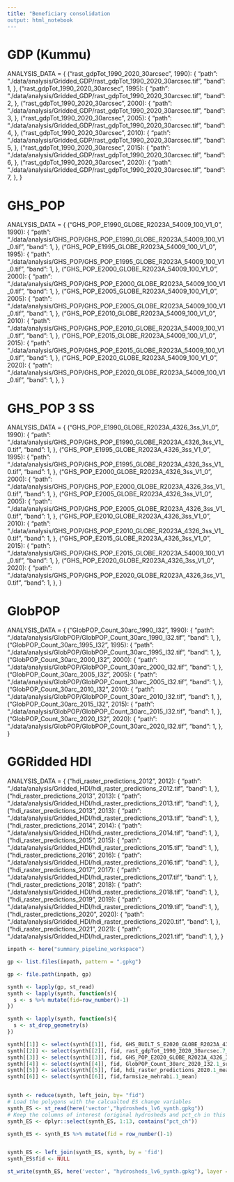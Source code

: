 ```yaml
---
title: "Beneficiary consolidation
output: html_notebook
---
```


# GDP (Kummu)
ANALYSIS_DATA = {
  ("rast_gdpTot_1990_2020_30arcsec", 1990): {
    "path": "./data/analysis/Gridded_GDP/rast_gdpTot_1990_2020_30arcsec.tif",
    "band": 1,
  },
  ("rast_gdpTot_1990_2020_30arcsec", 1995): {
    "path": "./data/analysis/Gridded_GDP/rast_gdpTot_1990_2020_30arcsec.tif",
    "band": 2,
  },
  ("rast_gdpTot_1990_2020_30arcsec", 2000): {
    "path": "./data/analysis/Gridded_GDP/rast_gdpTot_1990_2020_30arcsec.tif",
    "band": 3,
  },
  ("rast_gdpTot_1990_2020_30arcsec", 2005): {
    "path": "./data/analysis/Gridded_GDP/rast_gdpTot_1990_2020_30arcsec.tif",
    "band": 4,
  },
  ("rast_gdpTot_1990_2020_30arcsec", 2010): {
    "path": "./data/analysis/Gridded_GDP/rast_gdpTot_1990_2020_30arcsec.tif",
    "band": 5,
  },
  ("rast_gdpTot_1990_2020_30arcsec", 2015): {
    "path": "./data/analysis/Gridded_GDP/rast_gdpTot_1990_2020_30arcsec.tif",
    "band": 6,
  },
  ("rast_gdpTot_1990_2020_30arcsec", 2020): {
    "path": "./data/analysis/Gridded_GDP/rast_gdpTot_1990_2020_30arcsec.tif",
    "band": 7,
  },
}


# GHS_POP
ANALYSIS_DATA = {
  ("GHS_POP_E1990_GLOBE_R2023A_54009_100_V1_0", 1990): {
    "path": "./data/analysis/GHS_POP/GHS_POP_E1990_GLOBE_R2023A_54009_100_V1_0.tif",
    "band": 1,
  },
  ("GHS_POP_E1995_GLOBE_R2023A_54009_100_V1_0", 1995): {
    "path": "./data/analysis/GHS_POP/GHS_POP_E1995_GLOBE_R2023A_54009_100_V1_0.tif",
    "band": 1,
  },
  ("GHS_POP_E2000_GLOBE_R2023A_54009_100_V1_0", 2000): {
    "path": "./data/analysis/GHS_POP/GHS_POP_E2000_GLOBE_R2023A_54009_100_V1_0.tif",
    "band": 1,
  },
  ("GHS_POP_E2005_GLOBE_R2023A_54009_100_V1_0", 2005): {
    "path": "./data/analysis/GHS_POP/GHS_POP_E2005_GLOBE_R2023A_54009_100_V1_0.tif",
    "band": 1,
  },
  ("GHS_POP_E2010_GLOBE_R2023A_54009_100_V1_0", 2010): {
    "path": "./data/analysis/GHS_POP/GHS_POP_E2010_GLOBE_R2023A_54009_100_V1_0.tif",
    "band": 1,
  },
  ("GHS_POP_E2015_GLOBE_R2023A_54009_100_V1_0", 2015): {
    "path": "./data/analysis/GHS_POP/GHS_POP_E2015_GLOBE_R2023A_54009_100_V1_0.tif",
    "band": 1,
  },
  ("GHS_POP_E2020_GLOBE_R2023A_54009_100_V1_0", 2020): {
    "path": "./data/analysis/GHS_POP/GHS_POP_E2020_GLOBE_R2023A_54009_100_V1_0.tif",
    "band": 1,
  },
}


# GHS_POP 3 SS
ANALYSIS_DATA = {
  ("GHS_POP_E1990_GLOBE_R2023A_4326_3ss_V1_0", 1990): {
    "path": "./data/analysis/GHS_POP/GHS_POP_E1990_GLOBE_R2023A_4326_3ss_V1_0.tif",
    "band": 1,
  },
  ("GHS_POP_E1995_GLOBE_R2023A_4326_3ss_V1_0", 1995): {
    "path": "./data/analysis/GHS_POP/GHS_POP_E1995_GLOBE_R2023A_4326_3ss_V1_0.tif",
    "band": 1,
  },
  ("GHS_POP_E2000_GLOBE_R2023A_4326_3ss_V1_0", 2000): {
    "path": "./data/analysis/GHS_POP/GHS_POP_E2000_GLOBE_R2023A_4326_3ss_V1_0.tif",
    "band": 1,
  },
  ("GHS_POP_E2005_GLOBE_R2023A_4326_3ss_V1_0", 2005): {
    "path": "./data/analysis/GHS_POP/GHS_POP_E2005_GLOBE_R2023A_4326_3ss_V1_0.tif",
    "band": 1,
  },
  ("GHS_POP_E2010_GLOBE_R2023A_4326_3ss_V1_0", 2010): {
    "path": "./data/analysis/GHS_POP/GHS_POP_E2010_GLOBE_R2023A_4326_3ss_V1_0.tif",
    "band": 1,
  },
  ("GHS_POP_E2015_GLOBE_R2023A_4326_3ss_V1_0", 2015): {
    "path": "./data/analysis/GHS_POP/GHS_POP_E2015_GLOBE_R2023A_54009_100_V1_0.tif",
    "band": 1,
  },
  ("GHS_POP_E2020_GLOBE_R2023A_4326_3ss_V1_0", 2020): {
    "path": "./data/analysis/GHS_POP/GHS_POP_E2020_GLOBE_R2023A_4326_3ss_V1_0.tif",
    "band": 1,
  },
}




# GlobPOP
ANALYSIS_DATA = {
  ("GlobPOP_Count_30arc_1990_I32", 1990): {
    "path": "./data/analysis/GlobPOP/GlobPOP_Count_30arc_1990_I32.tif",
    "band": 1,
  },
  ("GlobPOP_Count_30arc_1995_I32", 1995): {
    "path": "./data/analysis/GlobPOP/GlobPOP_Count_30arc_1995_I32.tif",
    "band": 1,
  },
  ("GlobPOP_Count_30arc_2000_I32", 2000): {
    "path": "./data/analysis/GlobPOP/GlobPOP_Count_30arc_2000_I32.tif",
    "band": 1,
  },
  ("GlobPOP_Count_30arc_2005_I32", 2005): {
    "path": "./data/analysis/GlobPOP/GlobPOP_Count_30arc_2005_I32.tif",
    "band": 1,
  },
  ("GlobPOP_Count_30arc_2010_I32", 2010): {
    "path": "./data/analysis/GlobPOP/GlobPOP_Count_30arc_2010_I32.tif",
    "band": 1,
  },
  ("GlobPOP_Count_30arc_2015_I32", 2015): {
    "path": "./data/analysis/GlobPOP/GlobPOP_Count_30arc_2015_I32.tif",
    "band": 1,
  },
  ("GlobPOP_Count_30arc_2020_I32", 2020): {
    "path": "./data/analysis/GlobPOP/GlobPOP_Count_30arc_2020_I32.tif",
    "band": 1,
  },
}

# GGRidded HDI

ANALYSIS_DATA = {
  ("hdi_raster_predictions_2012", 2012): {
    "path": "./data/analysis/Gridded_HDI/hdi_raster_predictions_2012.tif",
    "band": 1,
  },
  ("hdi_raster_predictions_2013", 2013): {
    "path": "./data/analysis/Gridded_HDI/hdi_raster_predictions_2013.tif",
    "band": 1,
  },
    ("hdi_raster_predictions_2013", 2013): {
      "path": "./data/analysis/Gridded_HDI/hdi_raster_predictions_2013.tif",
      "band": 1,
    },
      ("hdi_raster_predictions_2014", 2014): {
        "path": "./data/analysis/Gridded_HDI/hdi_raster_predictions_2014.tif",
        "band": 1,
      },
      ("hdi_raster_predictions_2015", 2015): {
        "path": "./data/analysis/Gridded_HDI/hdi_raster_predictions_2015.tif",
        "band": 1,
      },
    ("hdi_raster_predictions_2016", 2016): {
      "path": "./data/analysis/Gridded_HDI/hdi_raster_predictions_2016.tif",
      "band": 1,
    },
      ("hdi_raster_predictions_2017", 2017): {
        "path": "./data/analysis/Gridded_HDI/hdi_raster_predictions_2017.tif",
        "band": 1,
      },
        ("hdi_raster_predictions_2018", 2018): {
          "path": "./data/analysis/Gridded_HDI/hdi_raster_predictions_2018.tif",
          "band": 1,
        },
          ("hdi_raster_predictions_2019", 2019): {
            "path": "./data/analysis/Gridded_HDI/hdi_raster_predictions_2019.tif",
            "band": 1,
          },
    ("hdi_raster_predictions_2020", 2020): {
      "path": "./data/analysis/Gridded_HDI/hdi_raster_predictions_2020.tif",
      "band": 1,
    },
      ("hdi_raster_predictions_2021", 2021): {
        "path": "./data/analysis/Gridded_HDI/hdi_raster_predictions_2021.tif",
        "band": 1,
      },
}



```r

inpath <- here("summary_pipeline_workspace")

gp <- list.files(inpath, pattern = ".gpkg")

gp <- file.path(inpath, gp)

synth <- lapply(gp, st_read)
synth <- lapply(synth, function(s){
  s <- s %>% mutate(fid=row_number()-1)
})

synth <- lapply(synth, function(s){
  s <- st_drop_geometry(s)
})

synth[[1]] <- select(synth[[1]], fid, GHS_BUILT_S_E2020_GLOBE_R2023A_4326_3ss_V1_0_mean)
synth[[2]] <- select(synth[[2]], fid, rast_gdpTot_1990_2020_30arcsec.7_mean)
synth[[3]] <- select(synth[[3]], fid, GHS_POP_E2020_GLOBE_R2023A_4326_3ss_V1_0.1_mean)
synth[[4]] <- select(synth[[4]], fid, GlobPOP_Count_30arc_2020_I32.1_sum)
synth[[5]] <- select(synth[[5]], fid, hdi_raster_predictions_2020.1_mean)
synth[[6]] <- select(synth[[6]], fid,farmsize_mehrabi.1_mean)


synth <- reduce(synth, left_join, by= "fid")
# Load the polygons with the calcualted ES change variables
synth_ES <- st_read(here('vector',"hydrosheds_lv6_synth.gpkg"))
# Keep the columns of interest (original hydrosheds and pct_ch in this case)
synth_ES <- dplyr::select(synth_ES, 1:13, contains("pct_ch"))

synth_ES <- synth_ES %>% mutate(fid = row_number()-1)


synth_ES <- left_join(synth_ES, synth, by = 'fid')
synth_ES$fid <- NULL

st_write(synth_ES, here('vector', "hydrosheds_lv6_synth.gpkg"), layer = "benef_analysis", append = TRUE)

```




